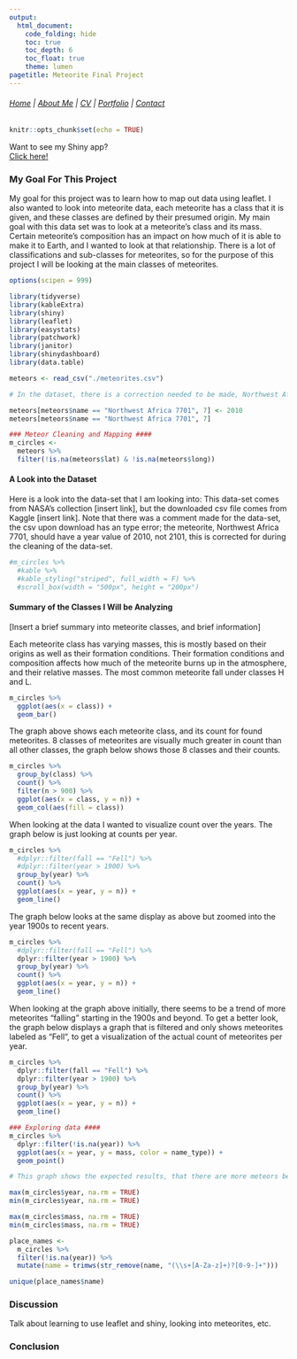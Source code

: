 ```yaml
---
output:
  html_document:
    code_folding: hide
    toc: true
    toc_depth: 6
    toc_float: true
    theme: lumen
pagetitle: Meteorite Final Project
---
```


###### [Home](http://bailey-jj.github.io/) \| [About Me](http://bailey-jj.github.io/about-me/) \| [CV](http://bailey-jj.github.io/CV/) \| [Portfolio](http://bailey-jj.github.io/portfolio/) \| [Contact](http://bailey-jj.github.io/contact/)

```r
knitr::opts_chunk$set(echo = TRUE)
```

Want to see my Shiny app?\
[Click here!](https://bailey-jj.shinyapps.io/Meteor_Map_App/){.uri}

### My Goal For This Project

My goal for this project was to learn how to map out data using leaflet. I also wanted to look into meteorite data, each meteorite has a class that it is given, and these classes are defined by their presumed origin. My main goal with this data set was to look at a meteorite's class and its mass. Certain meteorite's composition has an impact on how much of it is able to make it to Earth, and I wanted to look at that relationship. There is a lot of classifications and sub-classes for meteorites, so for the purpose of this project I will be looking at the main classes of meteorites.

```r
options(scipen = 999)

library(tidyverse)
library(kableExtra)
library(shiny)
library(leaflet)
library(easystats)
library(patchwork)
library(janitor)
library(shinydashboard)
library(data.table)

meteors <- read_csv("./meteorites.csv")

# In the dataset, there is a correction needed to be made, Northwest Africa 7701, should say 2010, not 2101

meteors[meteors$name == "Northwest Africa 7701", 7] <- 2010
meteors[meteors$name == "Northwest Africa 7701", 7]

### Meteor Cleaning and Mapping ####
m_circles <- 
  meteors %>% 
  filter(!is.na(meteors$lat) & !is.na(meteors$long))
```

#### A Look into the Dataset

Here is a look into the data-set that I am looking into: This data-set comes from NASA's collection [insert link], but the downloaded csv file comes from Kaggle [insert link]. Note that there was a comment made for the data-set, the csv upon download has an type error; the meteorite, Northwest Africa 7701, should have a year value of 2010, not 2101, this is corrected for during the cleaning of the data-set.

```r
#m_circles %>% 
  #kable %>%
  #kable_styling("striped", full_width = F) %>% 
  #scroll_box(width = "500px", height = "200px")
```

#### Summary of the Classes I Will be Analyzing

[Insert a brief summary into meteorite classes, and brief information]

Each meteorite class has varying masses, this is mostly based on their origins as well as their formation conditions. Their formation conditions and composition affects how much of the meteorite burns up in the atmosphere, and their relative masses. The most common meteorite fall under classes H and L.

```r
m_circles %>% 
  ggplot(aes(x = class)) +
  geom_bar()
```

The graph above shows each meteorite class, and its count for found meteorites. 8 classes of meteorites are visually much greater in count than all other classes, the graph below shows those 8 classes and their counts.

```r
m_circles %>% 
  group_by(class) %>%
  count() %>% 
  filter(n > 900) %>% 
  ggplot(aes(x = class, y = n)) +
  geom_col(aes(fill = class))
```

When looking at the data I wanted to visualize count over the years. The graph below is just looking at counts per year.

```r
m_circles %>% 
  #dplyr::filter(fall == "Fell") %>% 
  #dplyr::filter(year > 1900) %>% 
  group_by(year) %>%
  count() %>% 
  ggplot(aes(x = year, y = n)) +
  geom_line()
```

The graph below looks at the same display as above but zoomed into the year 1900s to recent years.

```r
m_circles %>% 
  #dplyr::filter(fall == "Fell") %>% 
  dplyr::filter(year > 1900) %>% 
  group_by(year) %>%
  count() %>% 
  ggplot(aes(x = year, y = n)) +
  geom_line()
```

When looking at the graph above initially, there seems to be a trend of more meteorites "falling" starting in the 1900s and beyond. To get a better look, the graph below displays a graph that is filtered and only shows meteorites labeled as "Fell", to get a visualization of the actual count of meteorites per year.

```r
m_circles %>% 
  dplyr::filter(fall == "Fell") %>% 
  dplyr::filter(year > 1900) %>% 
  group_by(year) %>%
  count() %>% 
  ggplot(aes(x = year, y = n)) +
  geom_line()
```

```r
### Exploring data ####
m_circles %>% 
  dplyr::filter(!is.na(year)) %>% 
  ggplot(aes(x = year, y = mass, color = name_type)) + 
  geom_point()

# This graph shows the expected results, that there are more meteors being found from 1700s to current day.

max(m_circles$year, na.rm = TRUE)
min(m_circles$year, na.rm = TRUE)

max(m_circles$mass, na.rm = TRUE)
min(m_circles$mass, na.rm = TRUE)

place_names <- 
  m_circles %>% 
  filter(!is.na(year)) %>% 
  mutate(name = trimws(str_remove(name, "(\\s+[A-Za-z]+)?[0-9-]+")))

unique(place_names$name)
```

### Discussion

Talk about learning to use leaflet and shiny, looking into meteorites, etc.

### Conclusion

